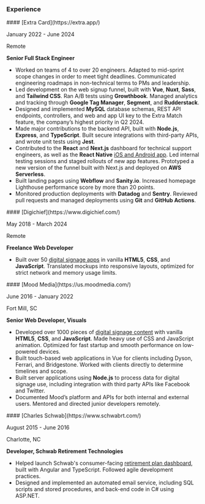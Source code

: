 ### Experience

<article>
<hgroup>
#### [Extra Card](https://extra.app/)

January 2022 - June 2024

Remote

**Senior Full Stack Engineer**
</hgroup>

- Worked on teams of 4 to over 20 engineers. Adapted to mid-sprint scope changes in order to meet tight deadlines. Communicated engineering roadmaps in non-technical terms to PMs and leadership.
- Led development on the web signup funnel, built with **Vue**, **Nuxt**, **Sass**, and **Tailwind CSS**. Ran A/B tests using **Growthbook**. Managed analytics and tracking through **Google Tag Manager**, **Segment**, and **Rudderstack**.
- Designed and implemented **MySQL** database schemas, REST API endpoints, controllers, and web and app UI key to the Extra Match feature, the company’s highest priority in Q2 2024.
- Made major contributions to the backend API, built with **Node.js**, **Express**, and **TypeScript**. Built secure integrations with third-party APIs, and wrote unit tests using **Jest**.
- Contributed to the **React** and **Next.js** dashboard for technical support engineers, as well as the **React Native** [iOS and Android app](https://apps.apple.com/us/app/extra/id1489550124). Led internal testing sessions and staged rollouts of new app features. Prototyped a new version of the funnel built with Next.js and deployed on **AWS Serverless**.
- Built landing pages using **Webflow** and **Sanity.io**. Increased homepage Lighthouse performance score by more than 20 points.
- Monitored production deployments with **Datadog** and **Sentry**. Reviewed pull requests and managed deployments using **Git** and **GitHub Actions**.
</article>

<article>
<hgroup>
#### [Digichief](https://www.digichief.com/)

May 2018 - March 2024

Remote

**Freelance Web Developer**
</hgroup>

- Built over 50 [digital signage apps](https://www.digichief.com/weather-data) in vanilla **HTML5**, **CSS**, and **JavaScript**. Translated mockups into responsive layouts, optimized for strict network and memory usage limits.
</article>

<article>
<hgroup>
#### [Mood Media](https://us.moodmedia.com/)

June 2016 - January 2022

Fort Mill, SC

**Senior Web Developer, Visuals**
</hgroup>

- Developed over 1000 pieces of [digital signage content](https://mvisiontemplates.moodmedia.com/) with vanilla **HTML5**, **CSS**, and **JavaScript**. Made heavy use of CSS and JavaScript animation. Optimized for fast startup and smooth performance on low-powered devices.
- Built touch-based web applications in Vue for clients including Dyson, Ferrari, and Bridgestone. Worked with clients directly to determine timelines and scope.
- Built server applications using **Node.js** to process data for digital signage use, including integration with third party APIs like Facebook and Twitter.
- Documented Mood’s platform and APIs for both internal and external users. Mentored and directed junior developers remotely.
</article>

<article>
<hgroup>
#### [Charles Schwab](https://www.schwabrt.com/)

August 2015 - June 2016

Charlotte, NC

**Developer, Schwab Retirement Technologies**
</hgroup>

- Helped launch Schwab's consumer-facing [retirement plan dashboard](https://www.schwabrt.com/Content/docs/New%20SP_Adv%20Web.pdf), built with Angular and TypeScript. Followed agile development practices.
- Designed and implemented an automated email service, including SQL scripts and stored procedures, and back-end code in C# using ASP.NET.
</article>